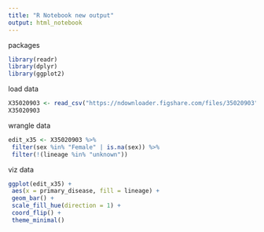 ```yaml
---
title: "R Notebook new output"
output: html_notebook
---
```


packages
```r
library(readr)
library(dplyr)
library(ggplot2)
```

load data
```r
X35020903 <- read_csv("https://ndownloader.figshare.com/files/35020903")
X35020903
```

wrangle data
```r
edit_x35 <- X35020903 %>%
 filter(sex %in% "Female" | is.na(sex)) %>%
 filter(!(lineage %in% "unknown"))
```

viz data
```r
ggplot(edit_x35) +
 aes(x = primary_disease, fill = lineage) +
 geom_bar() +
 scale_fill_hue(direction = 1) +
 coord_flip() +
 theme_minimal()
```
